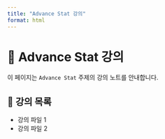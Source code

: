 ```yaml
---
title: "Advance Stat 강의"
format: html
---
```


# 📘 Advance Stat 강의

이 페이지는 `Advance Stat` 주제의 강의 노트를 안내합니다.

## 📂 강의 목록

- 강의 파일 1
- 강의 파일 2
